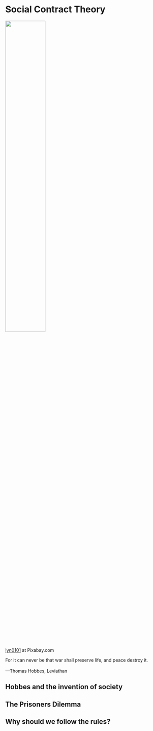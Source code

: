 # Social Contract Theory

:::: {.centerpic data-latex=""}

![](img/constitution.jpg){width=50%}

::: {.centercap data-latex=""}


[lyn0101](https://pixabay.com/users/lynn0101-8308820/) at Pixabay.com

:::

::::

:::{.epigraph data-latex=""}
For it can never be that war shall preserve life, and peace destroy it.\
\
---Thomas Hobbes, Leviathan
:::

## Hobbes and the invention of society

## The Prisoners Dilemma

## Why should we follow the rules?




